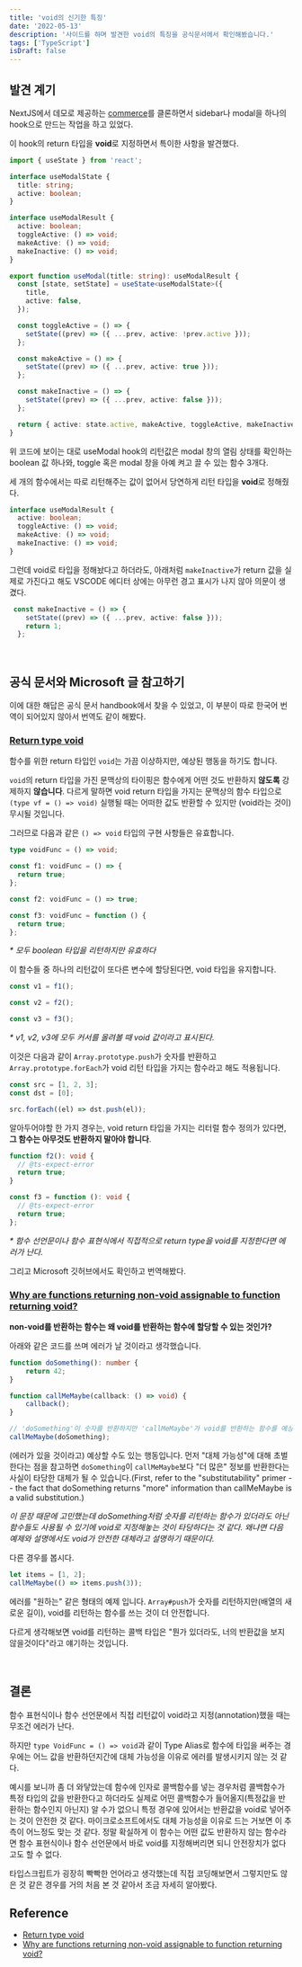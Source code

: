 ```yaml
---
title: 'void의 신기한 특징'
date: '2022-05-13'
description: '사이드를 하며 발견한 void의 특징을 공식문서에서 확인해봤습니다.'
tags: ['TypeScript']
isDraft: false
---
```


## 발견 계기

NextJS에서 데모로 제공하는 [commerce](https://demo.vercel.store/)를 클론하면서 sidebar나 modal을 하나의 hook으로 만드는 작업을 하고 있었다.

이 hook의 return 타입을 **void**로 지정하면서 특이한 사항을 발견했다.

```TypeScript:useModal.ts
import { useState } from 'react';

interface useModalState {
  title: string;
  active: boolean;
}

interface useModalResult {
  active: boolean;
  toggleActive: () => void;
  makeActive: () => void;
  makeInactive: () => void;
}

export function useModal(title: string): useModalResult {
  const [state, setState] = useState<useModalState>({
    title,
    active: false,
  });

  const toggleActive = () => {
    setState((prev) => ({ ...prev, active: !prev.active }));
  };

  const makeActive = () => {
    setState((prev) => ({ ...prev, active: true }));
  };

  const makeInactive = () => {
    setState((prev) => ({ ...prev, active: false }));
  };

  return { active: state.active, makeActive, toggleActive, makeInactive };
}

```

위 코드에 보이는 대로 useModal hook의 리턴값은 modal 창의 열림 상태를 확인하는 boolean 값 하나와, toggle 혹은 modal 창을 아예 켜고 끌 수 있는 함수 3개다.

세 개의 함수에서는 따로 리턴해주는 값이 없어서 당연하게 리턴 타입을 **void**로 정해줬다.

```TypeScript
interface useModalResult {
  active: boolean;
  toggleActive: () => void;
  makeActive: () => void;
  makeInactive: () => void;
}
```

그런데 void로 타입을 정해놨다고 하더라도, 아래처럼 `makeInactive`가 return 값을 실제로 가진다고 해도 VSCODE 에디터 상에는 아무런 경고 표시가 나지 않아 의문이 생겼다.

```TypeScript
 const makeInactive = () => {
    setState((prev) => ({ ...prev, active: false }));
    return 1;
  };
```

<br />

## 공식 문서와 Microsoft 글 참고하기

이에 대한 해답은 공식 문서 handbook에서 찾을 수 있었고, 이 부분이 따로 한국어 번역이 되어있지 않아서 번역도 같이 해봤다.

### [Return type void](https://www.typescriptlang.org/docs/handbook/2/functions.html#assignability-of-functions)

함수를 위한 return 타입인 `void`는 가끔 이상하지만, 예상된 행동을 하기도 합니다.

`void`의 return 타입을 가진 문맥상의 타이핑은 함수에게 어떤 것도 반환하지 **않도록** 강제하지 **않습니다**.
다르게 말하면 void return 타입을 가지는 문맥상의 함수 타입으로`(type vf = () => void)` 실행될 때는 어떠한 값도 반환할 수 있지만 (void라는 것이) 무시될 것입니다.

그러므로 다음과 같은 `() => void` 타입의 구현 사항들은 유효합니다.

```TypeScript
type voidFunc = () => void;

const f1: voidFunc = () => {
  return true;
};

const f2: voidFunc = () => true;

const f3: voidFunc = function () {
  return true;
};

```

_\* 모두 boolean 타입을 리턴하지만 유효하다_

이 함수들 중 하나의 리턴값이 또다른 변수에 할당된다면, void 타입을 유지합니다.

```TypeScript
const v1 = f1();

const v2 = f2();

const v3 = f3();
```

_\* v1, v2, v3에 모두 커서를 올려볼 때 void 값이라고 표시된다._

이것은 다음과 같이 `Array.prototype.push`가 숫자를 반환하고 `Array.prototype.forEach`가 void 리턴 타입을 가지는 함수라고 해도 적용됩니다.

```TypeScript
const src = [1, 2, 3];
const dst = [0];

src.forEach((el) => dst.push(el));
```

알아두어야할 한 가지 경우는, void return 타입을 가지는 리터럴 함수 정의가 있다면, **그 함수는 아무것도 반환하지 말아야 합니다**.

```TypeScript
function f2(): void {
  // @ts-expect-error
  return true;
}

const f3 = function (): void {
  // @ts-expect-error
  return true;
};
```

_\* 함수 선언문이나 함수 표현식에서 직접적으로 return type을 void를 지정한다면 에러가 난다._

그리고 Microsoft 깃허브에서도 확인하고 번역해봤다.

### [Why are functions returning non-void assignable to function returning void?](https://github.com/Microsoft/TypeScript/wiki/FAQ#why-are-functions-returning-non-void-assignable-to-function-returning-void)

**non-void를 반환하는 함수는 왜 void를 반환하는 함수에 할당할 수 있는 것인가?**

아래와 같은 코드를 쓰며 에러가 날 것이라고 생각했습니다.

```TypeScript
function doSomething(): number {
    return 42;
}

function callMeMaybe(callback: () => void) {
    callback();
}

// 'doSomething'이 숫자를 반환하지만 'callMeMaybe'가 void를 반환하는 함수를 예상하고 있어서 에러를 예상했음 - 에러는 나지 않음
callMeMaybe(doSomething);
```

(에러가 있을 것이라고) 예상할 수도 있는 행동입니다. 먼저 "대체 가능성"에 대해 초벌한다는 점을 참고하면 `doSomething`이 `callMeMaybe`보다 "더 많은" 정보를 반환한다는 사실이 타당한 대체가 될 수 있습니다.(First, refer to the "substitutability" primer -- the fact that doSomething returns "more" information than callMeMaybe is a valid substitution.)

_이 문장 때문에 고민했는데 doSomething처럼 숫자를 리턴하는 함수가 있더라도 아닌 함수들도 사용될 수 있기에 void로 지정해놓는 것이 타당하다는 것 같다. 왜냐면 다음 예제와 설명에서도 void가 안전한 대체라고 설명하기 때문이다._

다른 경우를 봅시다.

```TypeScript
let items = [1, 2];
callMeMaybe(() => items.push(3));
```

에러를 "원하는" 같은 형태의 예제 입니다. `Array#push`가 숫자를 리턴하지만(배열의 새로운 길이), void를 리턴하는 함수를 쓰는 것이 더 안전합니다.

다르게 생각해보면 void를 리턴하는 콜백 타입은 "뭔가 있더라도, 너의 반환값을 보지 않을것이다"라고 얘기하는 것입니다.

<br />

## 결론

함수 표현식이나 함수 선언문에서 직접 리턴값이 void라고 지정(annotation)했을 때는 무조건 에러가 난다.

하지만 `type VoidFunc = () => void`과 같이 Type Alias로 함수에 타입을 써주는 경우에는 어느 값을 반환하던지간에 대체 가능성을 이유로 에러를 발생시키지 않는 것 같다.

예시를 보니까 좀 더 와닿았는데 함수에 인자로 콜백함수를 넣는 경우처럼 콜백함수가 특정 타입의 값을 반환한다고 하더라도 실제로 어떤 콜백함수가 들어올지(특정값을 반환하는 함수인지 아닌지) 알 수가 없으니 특정 경우에 있어서는 반환값을 void로 넣어주는 것이 안전한 것 같다. 마이크로소프트에서도 대체 가능성을 이유로 드는 거보면 이 추측이 어느정도 맞는 것 같다. 정말 확실하게 이 함수는 어떤 값도 반환하지 않는 함수라면 함수 표현식이나 함수 선언문에서 바로 void를 지정해버리면 되니 안전장치가 없다고도 할 수 없다.

타입스크립트가 굉장히 빡빡한 언어라고 생각했는데 직접 코딩해보면서 그렇지만도 않은 것 같은 경우를 거의 처음 본 것 같아서 조금 자세히 알아봤다.

## Reference

- [Return type void](https://www.typescriptlang.org/docs/handbook/2/functions.html#return-type-void)
- [Why are functions returning non-void assignable to function returning void?](https://github.com/Microsoft/TypeScript/wiki/FAQ#why-are-functions-returning-non-void-assignable-to-function-returning-void)
